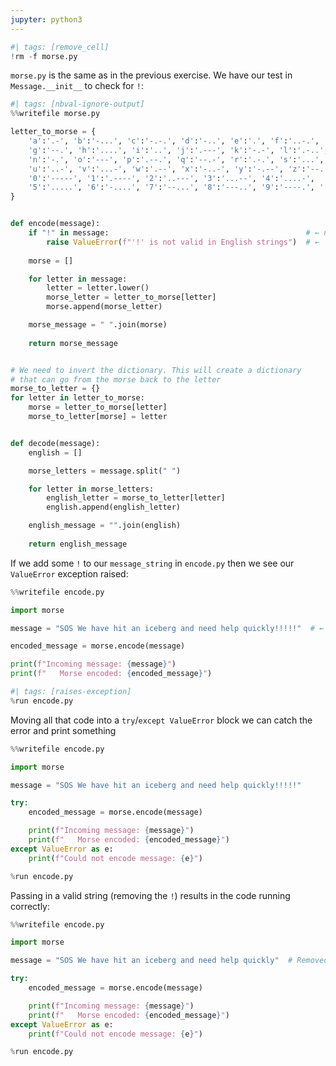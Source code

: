```yaml
---
jupyter: python3
---
```


```python
#| tags: [remove_cell]
!rm -f morse.py
```

`morse.py` is the same as in the previous exercise. We have our test in `Message.__init__` to check for `!`:

```python
#| tags: [nbval-ignore-output]
%%writefile morse.py

letter_to_morse = {
    'a':'.-', 'b':'-...', 'c':'-.-.', 'd':'-..', 'e':'.', 'f':'..-.', 
    'g':'--.', 'h':'....', 'i':'..', 'j':'.---', 'k':'-.-', 'l':'.-..', 'm':'--', 
    'n':'-.', 'o':'---', 'p':'.--.', 'q':'--.-', 'r':'.-.', 's':'...', 't':'-',
    'u':'..-', 'v':'...-', 'w':'.--', 'x':'-..-', 'y':'-.--', 'z':'--..',
    '0':'-----', '1':'.----', '2':'..---', '3':'...--', '4':'....-',
    '5':'.....', '6':'-....', '7':'--...', '8':'---..', '9':'----.', ' ':'/'
}


def encode(message):
    if "!" in message:                                            # ← new code
        raise ValueError(f"'!' is not valid in English strings")  # ←
    
    morse = []

    for letter in message:
        letter = letter.lower()
        morse_letter = letter_to_morse[letter]
        morse.append(morse_letter)

    morse_message = " ".join(morse)
    
    return morse_message


# We need to invert the dictionary. This will create a dictionary
# that can go from the morse back to the letter
morse_to_letter = {}
for letter in letter_to_morse:
    morse = letter_to_morse[letter]
    morse_to_letter[morse] = letter


def decode(message):
    english = []

    morse_letters = message.split(" ")

    for letter in morse_letters:
        english_letter = morse_to_letter[letter]
        english.append(english_letter)

    english_message = "".join(english)
    
    return english_message
```

If we add some `!` to our `message_string` in `encode.py` then we see our `ValueError` exception raised:

```python
%%writefile encode.py

import morse

message = "SOS We have hit an iceberg and need help quickly!!!!!"  # ← Added ! to end of string

encoded_message = morse.encode(message)

print(f"Incoming message: {message}")
print(f"   Morse encoded: {encoded_message}")
```

```python
#| tags: [raises-exception]
%run encode.py
```

Moving all that code into a `try`/`except ValueError` block we can catch the error and print something

```python
%%writefile encode.py

import morse

message = "SOS We have hit an iceberg and need help quickly!!!!!"

try:
    encoded_message = morse.encode(message)

    print(f"Incoming message: {message}")
    print(f"   Morse encoded: {encoded_message}")
except ValueError as e:
    print(f"Could not encode message: {e}")
```

```python
%run encode.py
```

Passing in a valid string (removing the `!`) results in the code running correctly:

```python
%%writefile encode.py

import morse

message = "SOS We have hit an iceberg and need help quickly"  # Removed ! from end of string

try:
    encoded_message = morse.encode(message)

    print(f"Incoming message: {message}")
    print(f"   Morse encoded: {encoded_message}")
except ValueError as e:
    print(f"Could not encode message: {e}")
```

```python
%run encode.py
```

